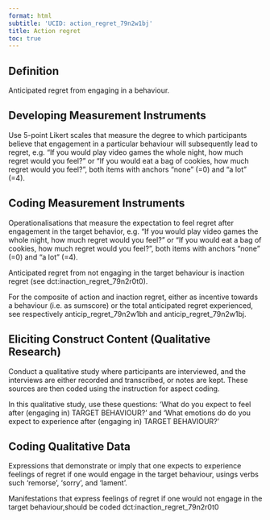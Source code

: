 ```yaml
---
format: html
subtitle: 'UCID: action_regret_79n2w1bj'
title: Action regret
toc: true
---
```


## Definition

Anticipated regret from engaging in a behaviour.

## Developing Measurement Instruments

Use 5-point Likert scales that measure the degree to which participants believe that engagement in a particular behaviour will subsequently lead to regret, e.g. "If you would play video games the whole night, how much regret would you feel?" or "If you would eat a bag of cookies, how much regret would you feel?", both items with anchors "none" (=0) and "a lot" (=4).


## Coding Measurement Instruments

Operationalisations that measure the expectation to feel regret after engagement in the target behavior, e.g. "If you would play video games the whole night, how much regret would you feel?" or "If you would eat a bag of cookies, how much regret would you feel?", both items with anchors "none" (=0) and "a lot" (=4).

Anticipated regret from not engaging in the target behaviour is inaction regret (see dct:inaction_regret_79n2r0t0).

For the composite of action and inaction regret, either as incentive towards a behaviour (i.e. as sumscore) or the total anticipated regret experienced, see respectively anticip_regret_79n2w1bh and anticip_regret_79n2w1bj.

## Eliciting Construct Content (Qualitative Research)

Conduct a qualitative study where participants are interviewed, and the interviews are either recorded and transcribed, or notes are kept. These sources are then coded using the instruction for aspect coding.

In this qualitative study, use these questions: ‘What do you expect to feel after (engaging in) TARGET BEHAVIOUR?' and 'What emotions do do you expect to experience after (engaging in) TARGET BEHAVIOUR?'

## Coding Qualitative Data

Expressions that demonstrate or imply that one expects to experience feelings of regret if one would engage in the target behaviour, usings verbs such 'remorse', 'sorry', and 'lament'.

Manifestations that express feelings of regret if one would not engage in the target behaviour,should be coded dct:inaction_regret_79n2r0t0

